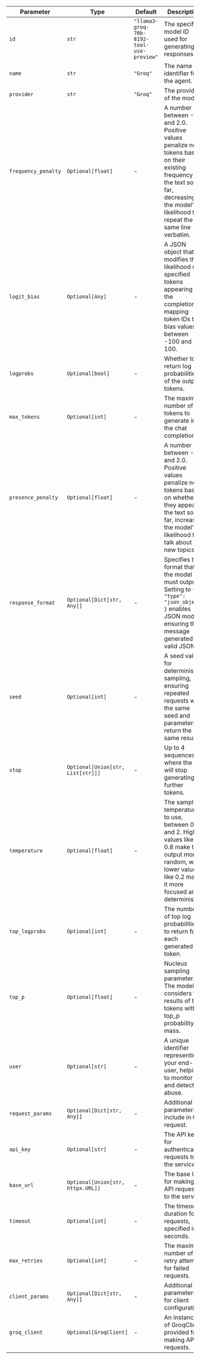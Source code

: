 | Parameter           | Type                              | Default                                   | Description                                                                                                                                                                                  |
| ------------------- | --------------------------------- | ----------------------------------------- | -------------------------------------------------------------------------------------------------------------------------------------------------------------------------------------------- |
| `id`                | `str`                             | `"llama3-groq-70b-8192-tool-use-preview"` | The specific model ID used for generating responses.                                                                                                                                         |
| `name`              | `str`                             | `"Groq"`                                  | The name identifier for the agent.                                                                                                                                                           |
| `provider`          | `str`                             | `"Groq"`                                  | The provider of the model.                                                                                                                                                                   |
| `frequency_penalty` | `Optional[float]`                 | -                                         | A number between -2.0 and 2.0. Positive values penalize new tokens based on their existing frequency in the text so far, decreasing the model's likelihood to repeat the same line verbatim. |
| `logit_bias`        | `Optional[Any]`                   | -                                         | A JSON object that modifies the likelihood of specified tokens appearing in the completion by mapping token IDs to bias values between -100 and 100.                                         |
| `logprobs`          | `Optional[bool]`                  | -                                         | Whether to return log probabilities of the output tokens.                                                                                                                                    |
| `max_tokens`        | `Optional[int]`                   | -                                         | The maximum number of tokens to generate in the chat completion.                                                                                                                             |
| `presence_penalty`  | `Optional[float]`                 | -                                         | A number between -2.0 and 2.0. Positive values penalize new tokens based on whether they appear in the text so far, increasing the model's likelihood to talk about new topics.              |
| `response_format`   | `Optional[Dict[str, Any]]`        | -                                         | Specifies the format that the model must output. Setting to `{ "type": "json_object" }` enables JSON mode, ensuring the message generated is valid JSON.                                     |
| `seed`              | `Optional[int]`                   | -                                         | A seed value for deterministic sampling, ensuring repeated requests with the same seed and parameters return the same result.                                                                |
| `stop`              | `Optional[Union[str, List[str]]]` | -                                         | Up to 4 sequences where the API will stop generating further tokens.                                                                                                                         |
| `temperature`       | `Optional[float]`                 | -                                         | The sampling temperature to use, between 0 and 2. Higher values like 0.8 make the output more random, while lower values like 0.2 make it more focused and deterministic.                    |
| `top_logprobs`      | `Optional[int]`                   | -                                         | The number of top log probabilities to return for each generated token.                                                                                                                      |
| `top_p`             | `Optional[float]`                 | -                                         | Nucleus sampling parameter. The model considers the results of the tokens with top_p probability mass.                                                                                       |
| `user`              | `Optional[str]`                   | -                                         | A unique identifier representing your end-user, helping to monitor and detect abuse.                                                                                                         |
| `request_params`    | `Optional[Dict[str, Any]]`        | -                                         | Additional parameters to include in the request.                                                                                                                                             |
| `api_key`           | `Optional[str]`                   | -                                         | The API key for authenticating requests to the service.                                                                                                                                      |
| `base_url`          | `Optional[Union[str, httpx.URL]]` | -                                         | The base URL for making API requests to the service.                                                                                                                                         |
| `timeout`           | `Optional[int]`                   | -                                         | The timeout duration for requests, specified in seconds.                                                                                                                                     |
| `max_retries`       | `Optional[int]`                   | -                                         | The maximum number of retry attempts for failed requests.                                                                                                                                    |
| `client_params`     | `Optional[Dict[str, Any]]`        | -                                         | Additional parameters for client configuration.                                                                                                                                              |
| `groq_client`       | `Optional[GroqClient]`            | -                                         | An instance of GroqClient provided for making API requests.                                                                                                                                  |
